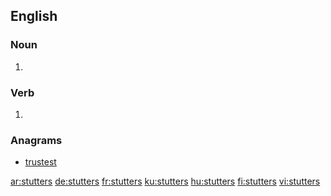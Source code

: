 
==English==

===Noun===
{{head|en|plural}}

# {{plural of|stutter|lang=en}}

===Verb===
{{head|en}}

# {{en-third-person singular of|stutter}}

===Anagrams===
* [[trustest#English|trustest]]

[[ar:stutters]]
[[de:stutters]]
[[fr:stutters]]
[[ku:stutters]]
[[hu:stutters]]
[[fi:stutters]]
[[vi:stutters]]